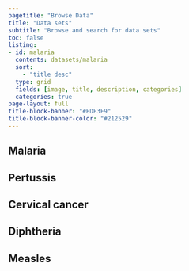 ```yaml
---
pagetitle: "Browse Data"
title: "Data sets"
subtitle: "Browse and search for data sets"
toc: false
listing: 
- id: malaria
  contents: datasets/malaria
  sort:
    - "title desc"
  type: grid
  fields: [image, title, description, categories]
  categories: true
page-layout: full
title-block-banner: "#EDF3F9"
title-block-banner-color: "#212529"
---
```


:::{#data-tabs .panel-tabset}

## Malaria

:::{#malaria}
:::

## Pertussis

:::{#pertussis}
:::

## Cervical cancer

:::{#cervical-cancer}
:::

## Diphtheria 

:::{#diphtheria}
:::

## Measles

:::{#measles}
:::

:::

